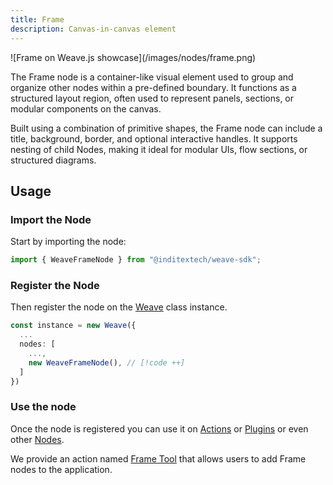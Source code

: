 ```yaml
---
title: Frame
description: Canvas-in-canvas element
---
```


<div className="flex justify-center items-center *:max-w-[700px] bg-gradient-to-br from-fd-primary/10 rounded-xl border">
  ![Frame on Weave.js showcase](/images/nodes/frame.png)
</div>

The Frame node is a container-like visual element used to group and organize other
nodes within a pre-defined boundary. It functions as a structured layout region, often
used to represent panels, sections, or modular components on the canvas.

Built using a combination of primitive shapes, the Frame node can include a title,
background, border, and optional interactive handles. It supports nesting of child
Nodes, making it ideal for modular UIs, flow sections, or structured diagrams.

## Usage

<div className="fd-steps">

<div className="[&_h3]:fd-step">

### Import the Node

Start by importing the node:

```ts
import { WeaveFrameNode } from "@inditextech/weave-sdk";
```

</div>

<div className='[&_h3]:fd-step'>

### Register the Node

Then register the node on the [Weave](/docs/sdk/api-reference/weave) class instance.

```ts
const instance = new Weave({
  ...
  nodes: [
    ...,
    new WeaveFrameNode(), // [!code ++]
  ]
})
```

</div>

<div className='[&_h3]:fd-step'>

### Use the node

Once the node is registered you can use it on [Actions](/docs/main/build/actions) or
[Plugins](/docs/main/build/plugins) or even other [Nodes](/docs/main/build/nodes).

We provide an action named [Frame Tool](/docs/main/build/actions/ellipse-tool) that
allows users to add Frame nodes to the application.

</div>

</div>
